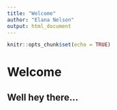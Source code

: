 ```yaml
---
title: "Welcome"
author: "Elana Nelson"
output: html_document
---
```


```r
knitr::opts_chunk$set(echo = TRUE)
```

# Welcome

## Well hey there...
